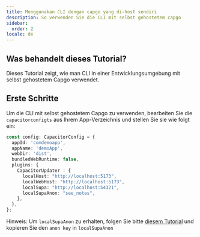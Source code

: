 ```yaml
---
title: Menggunakan CLI dengan capgo yang di-host sendiri
description: So verwenden Sie die CLI mit selbst gehostetem capgo
sidebar:
  order: 2
locale: de
---
```


## Was behandelt dieses Tutorial?

Dieses Tutorial zeigt, wie man CLI in einer Entwicklungsumgebung mit selbst gehostetem Capgo verwendet.

## Erste Schritte

Um die CLI mit selbst gehostetem Capgo zu verwenden, bearbeiten Sie die `capacitorconfigts` aus Ihrem App-Verzeichnis und stellen Sie sie wie folgt ein:

```ts
const config: CapacitorConfig = {
  appId: 'comdemoapp',
  appName: 'demoApp',
  webDir: 'dist',
  bundledWebRuntime: false,
  plugins: {
    CapacitorUpdater : {
      localHost: "http://localhost:5173",
      localWebHost: "http://localhost:5173",
      localSupa: "http://localhost:54321",
      localSupaAnon: "see_notes",
    },
  },
};
```

Hinweis: Um `localSupaAnon` zu erhalten, folgen Sie bitte [diesem Tutorial](/docs/plugin/self-hosted/local-dev/getting-started/) und kopieren Sie den `anon key` in `localSupaAnon`